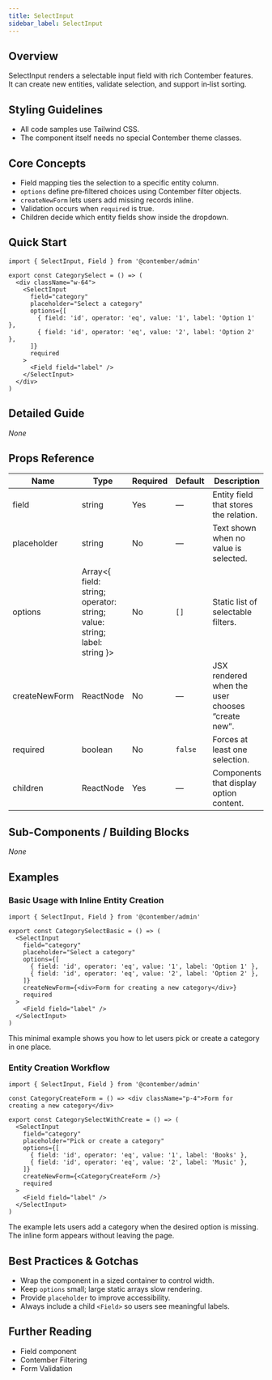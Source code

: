 ```yaml
---
title: SelectInput
sidebar_label: SelectInput
---
```


<!-- Edited by human: false -->
<!-- Examples count: 1 -->

## Overview
SelectInput renders a selectable input field with rich Contember features.  
It can create new entities, validate selection, and support in‑list sorting.

## Styling Guidelines
* All code samples use Tailwind CSS.  
* The component itself needs no special Contember theme classes.

## Core Concepts
* Field mapping ties the selection to a specific entity column.
* `options` define pre‑filtered choices using Contember filter objects.
* `createNewForm` lets users add missing records inline.
* Validation occurs when `required` is true.
* Children decide which entity fields show inside the dropdown.

## Quick Start
```tsx
import { SelectInput, Field } from '@contember/admin'

export const CategorySelect = () => (
  <div className="w-64">
    <SelectInput
      field="category"
      placeholder="Select a category"
      options={[
        { field: 'id', operator: 'eq', value: '1', label: 'Option 1' },
        { field: 'id', operator: 'eq', value: '2', label: 'Option 2' },
      ]}
      required
    >
      <Field field="label" />
    </SelectInput>
  </div>
)
```

## Detailed Guide
_None_

## Props Reference
| Name | Type | Required | Default | Description |
|------|------|----------|---------|-------------|
| field | string | Yes | — | Entity field that stores the relation. |
| placeholder | string | No | — | Text shown when no value is selected. |
| options | Array&lt;{ field: string; operator: string; value: string; label: string }&gt; | No | `[]` | Static list of selectable filters. |
| createNewForm | ReactNode | No | — | JSX rendered when the user chooses “create new”. |
| required | boolean | No | `false` | Forces at least one selection. |
| children | ReactNode | Yes | — | Components that display option content. |

## Sub-Components / Building Blocks
_None_

## Examples

### Basic Usage with Inline Entity Creation
```tsx
import { SelectInput, Field } from '@contember/admin'

export const CategorySelectBasic = () => (
  <SelectInput
    field="category"
    placeholder="Select a category"
    options={[
      { field: 'id', operator: 'eq', value: '1', label: 'Option 1' },
      { field: 'id', operator: 'eq', value: '2', label: 'Option 2' },
    ]}
    createNewForm={<div>Form for creating a new category</div>}
    required
  >
    <Field field="label" />
  </SelectInput>
)
```
This minimal example shows you how to let users pick or create a category in one place.

### Entity Creation Workflow
```tsx
import { SelectInput, Field } from '@contember/admin'

const CategoryCreateForm = () => <div className="p-4">Form for creating a new category</div>

export const CategorySelectWithCreate = () => (
  <SelectInput
    field="category"
    placeholder="Pick or create a category"
    options={[
      { field: 'id', operator: 'eq', value: '1', label: 'Books' },
      { field: 'id', operator: 'eq', value: '2', label: 'Music' },
    ]}
    createNewForm={<CategoryCreateForm />}
    required
  >
    <Field field="label" />
  </SelectInput>
)
```
The example lets users add a category when the desired option is missing. The inline form appears without leaving the page.

## Best Practices & Gotchas
* Wrap the component in a sized container to control width.
* Keep `options` small; large static arrays slow rendering.
* Provide `placeholder` to improve accessibility.
* Always include a child `<Field>` so users see meaningful labels.

## Further Reading
* Field component
* Contember Filtering
* Form Validation

<!-- End of Generated Documentation -->